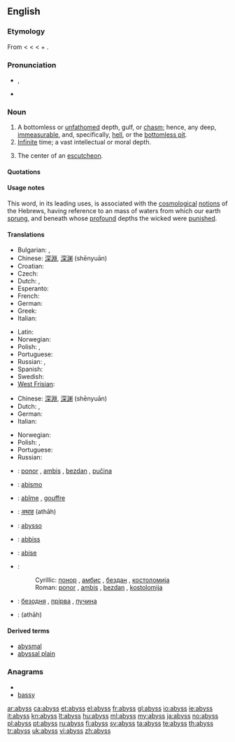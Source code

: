 ==English==

===Etymology===
From {{etyl|enm}} {{term|abissus|lang=enm}} < {{etyl|la}} {{term|abyssus||a bottomless gulf|lang=la}} < {{etyl|grc}} {{term|sc=polytonic|ἄβυσσος||tr=abyssos|bottomless|lang=grc}} < {{term|sc=polytonic|ἀ-||tr=a-|not|lang=grc}}+ {{term|sc=polytonic|βυσσός||tr=bysso|depth|lang=grc}}.

===Pronunciation===
* {{enPR|ə-bĭs'}}, {{IPA|/əˈbɪs/}} {{SAMPA|/@"bIs/}}
* {{audio|en-us-abyss.ogg|Audio (US)}}

===Noun===
{{en-noun|es}}

# A bottomless or [[unfathomed]] depth, gulf, or [[chasm]]; hence, any deep, [[immeasurable]], and, specifically, [[hell]], or the [[bottomless pit]].
# [[infinite|Infinite]] time; a vast intellectual or moral depth.
# {{heraldry}} The center of an [[escutcheon]].

====Quotations====
{{seeCites}}

====Usage notes====
This word, in its leading uses, is associated with the [[cosmological]] [[notions]] of the Hebrews, having reference to an {{term|illimitable}} mass of waters from which our earth [[sprung]], and beneath whose [[profound]] depths the wicked were [[punished]].

====Translations====
{{trans-top|a bottomless or unfathomed depth}}
* Bulgarian: {{t+|bg|бездна}},  {{t+|bg|пропаст}}
* Chinese: [[深淵]], [[深渊]] (shēnyuān)
* Croatian: {{t+|hr|bezdan|m}}
* Czech: {{t-|cs|propast|f}}
* Dutch: {{t+|nl|afgrond|m}}, {{t+|nl|ravijn|n}}
* Esperanto: {{t|eo|abismo}}
* French: {{t+|fr|précipice|m}}
* German: {{t+|de|Abgrund|m}}
* Greek: {{t|el|άβυσσος|f|sc=Grek}}
* Italian: {{t+|it|abisso|m}}
{{trans-mid}}
* Latin: {{t-|la|vorago|f|alt=vorāgō}}
* Norwegian: {{t+|no|avgrunn|m}}
* Polish: {{t+|pl|otchłań|f}}, {{t+|pl|przepaść|f}}
* Portuguese: {{t+|pt|abismo|m}}
* Russian: {{t+|ru|бездна|f|tr=bézdna}}, {{t+|ru|пучина|f|tr=pučína}} {{qualifier|sea}}
* Spanish: {{t+|es|abismo|m}}
* Swedish: {{t|sv|avgrund}}
* [[West Frisian]]: {{t+|fy|ôfgrûn|c|xs=West Frisian}}
{{trans-bottom}}

{{trans-top|infinite time; a vast intellectual or moral depth}}
* Chinese: [[深淵]], [[深渊]] (shēnyuān)
* Dutch: {{t+|nl|afgrond|m}}, {{t+|nl|kloof|m|f}}
* German: {{t+|de|Abgrund|m}}
* Italian: {{t+|it|abisso|m}}
{{trans-mid}}
* Norwegian: {{t+|no|avgrunn|m}}
* Polish: {{t+|pl|otchłań|f}}, {{t+|pl|przepaść|f}}
* Portuguese: {{t+|pt|abismo|m}}
* Russian: {{t+|ru|бездна|f|tr=bézdna}}
{{trans-bottom}}

{{checktrans-top}}
* {{ttbc|Bosnian}}: [[ponor]] {{m}}, [[ambis]] {{m}}, [[bezdan]] {{m}}, [[pučina]] {{f}}
* {{ttbc|Esperanto}}: [[abismo]]
* {{ttbc|French}}: [[abîme]] {{m}}, [[gouffre]] {{m}}
* {{ttbc|Hindi}}: [[अथाह]] (athāh) {{m}}
* {{ttbc|Interlingua}}: [[abysso]]
{{trans-mid}}
* {{ttbc|Maltese}}: [[abbiss]] {{f}}
* {{ttbc|Novial}}: [[abise]]
* {{ttbc|Serbian}}:
*: Cyrillic: [[понор]] {{m}}, [[амбис]] {{m}}, [[бездан]] {{m}}, [[костоломија]] {{f}}
*: Roman: [[ponor]] {{m}}, [[ambis]] {{m}}, [[bezdan]] {{m}}, [[kostolomija]] {{f}}
* {{ttbc|Ukrainian}}: [[безодня]] {{f}}, [[прірва]] {{f}}, [[пучина]] {{f}}
* {{ttbc|Urdu}}: {{ur-Arab|[[اتھاہ]]}} (athāh) {{m}}
{{trans-bottom}}

====Derived terms====
* [[abysmal]]
* [[abyssal plain]]

===Anagrams===
* {{alphagram|abssy}}
* [[bassy#English|bassy]]

[[ar:abyss]]
[[ca:abyss]]
[[et:abyss]]
[[el:abyss]]
[[fr:abyss]]
[[gl:abyss]]
[[io:abyss]]
[[ie:abyss]]
[[it:abyss]]
[[kn:abyss]]
[[lt:abyss]]
[[hu:abyss]]
[[ml:abyss]]
[[my:abyss]]
[[ja:abyss]]
[[no:abyss]]
[[pl:abyss]]
[[pt:abyss]]
[[ru:abyss]]
[[fi:abyss]]
[[sv:abyss]]
[[ta:abyss]]
[[te:abyss]]
[[th:abyss]]
[[tr:abyss]]
[[uk:abyss]]
[[vi:abyss]]
[[zh:abyss]]